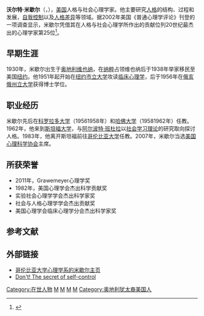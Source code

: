 '''沃尔特·米歇尔'''（{{lang-en|'''Walter Mischel'''}}，{{bd|1930年|2月22日|2018年|9月12日|catIdx=Mischel}}），[[美国|美国]]人格与社会心理学家。他主要研究[[人格|人格]]的结构、过程和发展，[[自我控制|自我控制]]以及[[人格差异|人格差异]]等领域。据2002年美国《普通心理学评论》刊登的一项调查显示，米歇尔凭借其在人格与社会心理学所作出的贡献位列20世纪最杰出的心理学家第25位<ref>{{cite journal |last=Haggbloom |first=Steven J. |last2=Warnick |first2=Renee |last3=Warnick |first3=Jason E. |last4=Jones |first4=Vinessa K. |last5=Yarbrough |first5=Gary L. |last6=Russell |first6=Tenea M. |last7=Borecky |first7=Chris M. |last8=McGahhey |first8=Reagan |last9=Powell |first9=John L., III |last10=Beavers |first10=Jamie |last11= Monte |first11=Emmanuelle |title=The 100 most eminent psychologists of the 20th century |journal=Review of General Psychology |volume=6 |issue=2 |year=2002 |pages=139–152 |doi=10.1037/1089-2680.6.2.139 }}</ref>。

==早期生涯==
1930年，米歇尔出生于[[奥地利|奥地利]][[维也纳|维也纳]]，在[[纳粹|纳粹]]占领维也纳后于1938年举家移民至美国[[纽约|纽约]]。他1951年起开始在[[纽约市立大学|纽约市立大学]]攻读[[临床心理学|临床心理学]]，后于1956年在[[俄亥俄州立大学|俄亥俄州立大学]]获得博士学位。

==职业经历==
米歇尔先后在[[科罗拉多大学|科罗拉多大学]]（1956{{ndash}}1958年）和[[哈佛大学|哈佛大学]]（1958{{ndash}}1962年）任教。1962年，他来到[[斯坦福大学|斯坦福大学]]，与[[阿尔波特·班杜拉|阿尔波特·班杜拉]]以[[社会学习理论|社会学习理论]]的研究取向探讨人格。1983年，他离开斯坦福前往[[哥伦比亚大学|哥伦比亚大学]]任教。2007年，米歇尔当选[[美国心理科学协会|美国心理科学协会]]主席。

==所获荣誉==
*2011年，Grawemeyer心理学奖
*1982年，美国心理学会杰出科学贡献奖
*实验社会心理学学会杰出科学家奖 
*社会与人格心理学学会杰出贡献奖
*美国心理学会临床心理学分会杰出科学家奖

==参考文献==
{{Reflist}}

==外部链接==
* [http://www.columbia.edu/cu/psychology/indiv_pages/mischel.html 哥伦比亚大学心理学系的米歇尔主页] {{Wayback|url=http://www.columbia.edu/cu/psychology/indiv_pages/mischel.html |date=20161020151643 }}
* [http://www.newyorker.com/reporting/2009/05/18/090518fa_fact_lehrer Don't! The secret of self-control] {{Wayback|url=http://www.newyorker.com/reporting/2009/05/18/090518fa_fact_lehrer |date=20140701002331 }}

{{心理学}}

{{Authority control}}
{{DEFAULTSORT:Mischel, Walter}}
[[Category:在世人物|Category:在世人物]]
[[Category:美国心理学家|M]]
[[Category:美国文理科学院院士|M]]
[[Category:俄亥俄州立大學校友|M]]
[[Category:紐約市立學院校友|M]]
[[Category:奥地利犹太裔美国人|Category:奥地利犹太裔美国人]]